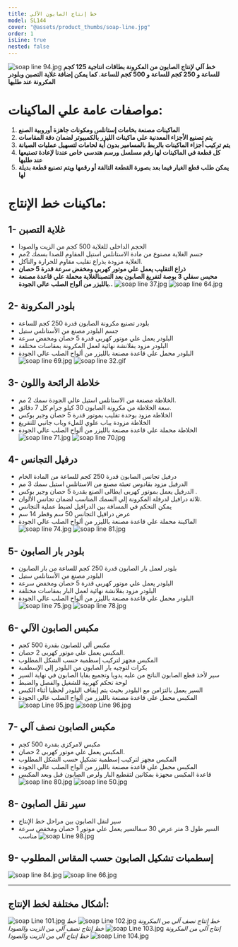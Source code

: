 ```yaml
---
title: خط إنتاج الصابون الآلي
model: SL144
cover: "@assets/product_thumbs/soap-line.jpg"
order: 1
isLine: true
nested: false
---
```



<ProductTabs />

![soap line 94.jpg](@assets/article_images/soap-line/soap-line-94.jpg)
**خط آلي لإنتاج الصابون من المكرونة بطاقات انتاجية 125 كجم للساعة و 250 كجم للساعة و 500 كجم للساعة. كما يمكن إضافة غلاية التصبن وبلودر المكرونة عند طلبها**

# **مواصفات عامة علي الماكينات:**

1. **الماكينات مصنعة بخامات إستانلس ومكونات جاهزة أوروبية الصنع**
2. **يتم تصنيع الأجزاء المعدنية علي ماكينات الليزر بالكمبيوتر لضمان دقة المقاسات**
3. **يتم تركيب أجزاء الماكينات بالربط بالمسامير بدون أية لحامات لتسهيل عمليات الصيانة**
4. **كل قطعة في الماكينات لها رقم مسلسل ورسم هندسي خاص عندنا لإعادة تصنيعها عند طلبها**
5. **يمكن طلب قطع الغيار فيما بعد بصورة القطعة التالفة أو رقمها ويتم تصنيع قطعة بديلة لها**

# **ماكينات خط الإنتاج:**

## **1- غلاية التصبن**

-   الحجم الداخلى للغلاية 500 كجم من الزيت والصودا
-   جسم الغلاية مصنوع من مادة الاستانلس استيل المقاوم للصدا بسمك 2مم
-   الغلاية مزودة بذراع تقليب مقاوم للحرارة والتآكل.
-   **ذراع التقليب يعمل علي موتور كهربي ومخفض سرعة قدرة 5 حصان**
-   **محبس سفلي 3 بوصة لتفريغ الصابون بعد التصبنالغلاية محملة علي قاعدة مصنعة بالليزر من ألواح الصلب عالي الجودة..**
    ![soap line 37.jpg](@assets/article_images/soap-line/soap-line-37.jpg)
    ![soap line 64.jpg](@assets/article_images/soap-line/soap-line-64.jpg)

## **2- بلودر المكرونة**

-   بلودر تصنيع مكرونة الصابون قدرة 250 كجم للساعة
-   جسم البلودر مصنع من الأستانلس ستيل
-   البلودر يعمل علي موتور كهربى قدرة 5 حصان ومخفض سرعة
-   البلودر مزود بفلانشة نهائية لعمل المكرونة بمقاسات مختلفة
-   البلودر محمل علي قاعدة مصنعة بالليزر من ألواح الصلب عالي الجودة
    ![soap line 69.jpg](@assets/article_images/soap-line/soap-line-69.jpg)
    ![soap line 32.gif](@assets/article_images/soap-line/soap-line-32.gif)

## **3- خلاطة الرائحة واللون**

-   الخلاطة مصنعة من الاستانلس استيل عالي الجودة سمك 2 مم.
-   سعة الخلاطة من مكرونة الصابون 30 كيلو جرام كل 7 دقائق.
-   الخلاطة مزود بوحدة تقليب بموتور قدرة 5 حصان وجير بوكس
-   الخلاطة مزودة بباب علوي للملء وباب جانبي للتقريغ
-   الخلاطة محملة علي قاعدة مصنعة بالليزر من ألواح الصلب عالي الجودة
    ![soap line 71.jpg](@assets/article_images/soap-line/soap-line-71.jpg)
    ![soap line 70.jpg](@assets/article_images/soap-line/soap-line-70.jpg)

## **4- درفيل التجانس**

-   درفيل تجانس الصابون قدرة 250 كجم للساعة من المادة الخام
-   الدرفيل مزود بقادوس تعبئة مصنع من الاستانلس استيل سمك 3 مم
-   الدرفيل يعمل بموتور كهربى ايطالى الصنع بقدرة 5 حصان وجير بوكس .
-   ثلاثة درافيل لدرفلة المكرونة إلي السمك المناسب لضمان تجانس الألوان.
-   يمكن التحكم في المسافة بين الدرافيل لضبط عملية التجانس
-   عرض درافيل التجانس 50 سم وقطر 14 سم
-   الماكينة محملة علي قاعدة مصنعة بالليزر من ألواح الصلب عالي الجودة
    ![soap line 74.jpg](@assets/article_images/soap-line/soap-line-74.jpg)
    ![soap line 81.jpg](@assets/article_images/soap-line/soap-line-81.jpg)

## **5- بلودر بار الصابون**

-   بلودر لعمل بار الصابون قدرة 250 كجم للساعة من بار الصابون
-   البلودر مصنع من الأستانلس ستيل
-   البلودر يعمل علي موتور كهربى قدرة 5 حصان ومخفض سرعة
-   البلودر مزود بفلانشة نهائية لعمل البار بمقاسات مختلفة
-   البلودر محمل علي قاعدة مصنعة بالليزر من ألواح الصلب عالي الجودة
    ![soap line 75.jpg](@assets/article_images/soap-line/soap-line-75.jpg)
    ![soap line 78.jpg](@assets/article_images/soap-line/soap-line-78.jpg)

## **6- مكبس الصابون الآلي**

-   مكبس ألي للصابون بقدرة 500 كجم
-   المكبس يعمل علي موتور كهربى 2 حصان.
-   المكبس مجهز لتركيب إسطمبة حسب الشكل المطلوب
-   بكرات لتوجيه بار الصابون من البلودر إلي الإسطمبة
-   سير لأخذ قطع الصابون الناتج من عليه يدويا وتجميع بقايا الصابون في نهاية السير
-   لوحة تحكم كهربية للشغيل والفصل والضبط
-   السير يعمل بالتزامن مع البلودر بحيث يتم إيقاف البلودر لحظيا أثناء الكبس
-   المكبس محمل علي قاعدة مصنعة بالليزر من ألواح الصلب عالي الجودة
    ![soap Line 95.jpg](@assets/article_images/soap-line/soap-line-95.jpg)
    ![soap Line 96.jpg](@assets/article_images/soap-line/soap-line-96.jpg)

## **7- مكبس الصابون نصف آلي**

-   مكبس لامركزى بقدرة 500 كجم
-   المكبس يعمل علي موتور كهربى 2 حصان.
-   المكبس مجهز لتركيب إسطمبة تشكيل حسب الشكل المطلوب
-   المكبس محمل علي قاعدة مصنعة بالليزر من ألواح الصلب عالي الجودة
-   قاعدة المكبس مجهزة بمكانين لتقطيع البار ولرص الصابون قبل وبعد المكبس
    ![soap line 80.jpg](@assets/article_images/soap-line/soap-line-80.jpg)
    ![soap line 50.jpg](@assets/article_images/soap-line/soap-line-50.jpg)

## **8- سير نقل الصابون**

-   سير لنقل الصابون بين مراحل خط الإنتاج
-   السير طول 3 متر عرض 30 سمالسير يعمل علي موتور 1 حصان ومخفض سرعة مناسب
    ![soap Line 98.jpg](@assets/article_images/soap-line/soap-line-98.jpg)

## 9- إسطمبات تشكيل الصابون حسب المقاس المطلوب

![soap line 84.jpg](@assets/article_images/soap-line/soap-line-84.jpg)
![soap line 66.jpg](@assets/article_images/soap-line/soap-line-66.jpg)

---

## **أشكال مختلفة لخط الإنتاج:**

![soap Line 101.jpg](@assets/article_images/soap-line/soap-line-101.jpg)
_خط إنتاج نصف آلي من المكرونة_
![soap Line 102.jpg](@assets/article_images/soap-line/soap-line-102.jpg)
_خط إنتاج آلي من المكرونة_
![soap Line 103.jpg](@assets/article_images/soap-line/soap-line-103.jpg)
_خط إنتاج نصف آلي من الزيت والصودا_
![soap Line 104.jpg](@assets/article_images/soap-line/soap-line-104.jpg)
_خط إنتاج آلي من الزيت والصودا_
